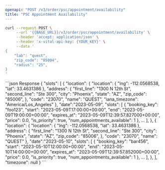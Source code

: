 ```yaml
---
openapi: "POST /v3/order/psc/appointment/availability"
title: "PSC Appointment Availability"
---
```


<RequestExample>

```bash cURL
curl --request POST \
     --url '{{BASE_URL}}/v3/order/psc/appointment/availability' \
     --header 'accept: application/json' \
     --header 'x-vital-api-key: {YOUR_KEY}' \
     --data '
{
    "lab": "quest",
    "zip_code": "85004",
    "radius": "25",
}
'
```
</RequestExample>

<ResponseExample>
```json Response
{
    "slots": [
        {
            "location": {
                "location": {
                    "lng": -112.0568538,
                    "lat": 33.4631386
                },
                "address": {
                    "first_line": "1300 N 12th St",
                    "second_line": "Ste 300",
                    "city": "Phoenix",
                    "state": "AZ",
                    "zip_code": "85006",
                },
                "code": "23070",
                "name": "QUEST",
                "iana_timezone": "America/Los_Angeles"
            },
            "date":"2023-05-09",
            "slots": [
                {
                    "booking_key": "foo123",
                    "start": "2023-05-09T17:00:00+00:00",
                    "end": "2023-05-09T19:00:00+00:00",
                    "expires_at": "2023-05-09T12:39:57.827000+00:00",
                    "price": 0.0,
                    "is_priority": true,
                    "num_appointments_available": 1
                },
                ...
            ],
        },
        {
            "location": {
                "location": {
                    "lng": -112.0568538,
                    "lat": 33.4631386
                },
                "address": {
                    "first_line": "1300 N 12th St",
                    "second_line": "Ste 300",
                    "city": "Phoenix",
                    "state": "AZ",
                    "zip_code": "85006",
                },
                "code": "23070",
                "name": "QUEST"
            },
            "date":"2023-05-10",
            "slots": [
                {
                    "booking_key": "bar456",
                    "start": "2023-05-10T12:00:00+00:00",
                    "end": "2023-05-10T14:00:00+00:00",
                    "expires_at": "2023-05-09T12:39:57.852000+00:00",
                    "price": 0.0,
                    "is_priority": true,
                    "num_appointments_available": 1
                },
                ...
            ],
        },
    ],
    "timezone": null
}
```
</ResponseExample>

